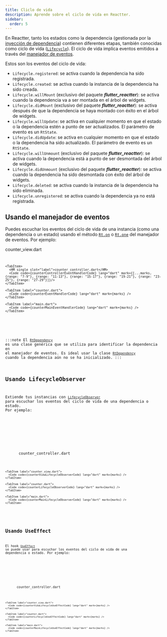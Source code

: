 ```yaml
---
title: Cliclo de vida
description: Aprende sobre el ciclo de vida en Reactter.
sidebar:
  order: 5
---
```








En Reactter, tanto los estados como la dependencia (gestionada por la [inyección de dependencia](/reactter/es/core_concepts/dependency_injection)) contienen diferentes etapas,
también conocidas como ciclo de vida (<HT><a href="https://pub.dev/documentation/reactter/latest/reactter/Lifecycle.html" target="_blank">`Lifecycle`</a></HT>).
El ciclo de vida implica eventos emitidos a través del [manejador de eventos](/reactter/es/core_concepts/event_handler).

Estos son los eventos del ciclo de vida:

- <HE>`Lifecycle.registered`</HE>: se activa cuando la dependencia ha sido registrada.
- <HE>`Lifecycle.created`</HE>: se activa cuando la instancia de la dependencia ha sido creada.
- <HE>`Lifecycle.willMount`</HE> (exclusivo del paquete _**flutter_reactter**_): se activa cuando la dependencia va a ser montada en el árbol de widgets.
- <HE>`Lifecycle.didMount`</HE> (exclusivo del paquete _**flutter_reactter**_): se activa después de que la dependencia se haya montado con éxito en el árbol de widgets.
- <HE>`Lifecycle.willUpdate`</HE>: se activa en cualquier momento en que el estado o la dependencia estén a punto de ser actualizados. El parámetro de evento es un <HT>`RtState`</HT>.
- <HE>`Lifecycle.didUpdate`</HE>: se activa en cualquier momento en que el estado o la dependencia ha sido actualizado. El parámetro de evento es un <HT>`RtState`</HT>.
- <HE>`Lifecycle.willUnmount`</HE> (exclusivo del paquete _**flutter_reactter**_): se activa cuando la dependencia está a punto de ser desmontada del árbol de widgets.
- <HE>`Lifecycle.didUnmount`</HE> (exclusivo del paquete _**flutter_reactter**_): se activa cuando la dependencia ha sido desmontada con éxito del árbol de widgets.
- <HE>`Lifecycle.deleted`</HE>: se activa cuando la instancia de la dependencia ha sido eliminada.
- <HE>`Lifecycle.unregistered`</HE>: se activa cuando la dependencia ya no está registrada.

## Usando el manejador de eventos

Puedes escuchar los eventos del ciclo de vida de una instancia (como una dependencia o un estado) usando el método <HM>[`Rt.on`](/reactter/es/api/methods/event_handler_methods/#rton)</HM> o <HM>[`Rt.one`](/reactter/es/api/methods/event_handler_methods/#rtone)</HM> del manejador de eventos. Por ejemplo:

<TipLifecycleExample />

<CodeTabs>
  <ZappButton path="examples/lifecycle_event_handler"/>

  <Tabs>
    <TabItem>
      <HM single slot="label">counter_view.dart</HM>
      <Code code={counterViewEventHandlerCode} lang="dart" collapse={["34-60"]} mark={[...marks, {range: "11-15"}, {range: "17-21"}, {range: "23-27"}, {range: "29-33"}]} />
    </TabItem>

    <TabItem>
      <HM single slot="label">counter_controller.dart</HM>
      <Code code={counterControllerEventHandlerCode} lang="dart" mark={[...marks, {range: "7-9"}, {range: "11-13"}, {range: "15-17"}, {range: "19-21"}, {range: "23-25"}, {range: "27-29"}]}/>
    </TabItem>

    <TabItem label="counter.dart">
      <Code code={counterEventHandlerCode} lang="dart" mark={marks} />
    </TabItem>

    <TabItem label="main.dart">
      <Code code={counterMainEventHandlerCode} lang="dart" mark={marks} />
    </TabItem>
  </Tabs>
</CodeTabs>

:::note
  El <HT>[`RtDependency`](/reactter/es/api/classes/rt_dependency)</HT> es una clase genérica que se utiliza para identificar la dependencia en el manejador de eventos.
  Es ideal usar la clase <HT>[`RtDependency`](/reactter/es/api/classes/rt_dependency)</HT> cuando la dependencia aún no se ha inicializado.
:::

## Usando LifecycleObserver

Extiende tus instancias con <HT>[`LifecycleObserver`](/reactter/es/api/classes/lifecycle_observer)</HT> para escuchar los eventos del ciclo de vida de una dependencia o estado. Por ejemplo:

<TipLifecycleExample />

<CodeTabs>
  <ZappButton path="examples/lifecycle_observer"/>

  <Tabs>
    <TabItem>
      <HM single slot="label">counter_controller.dart</HM>
      <Code code={counterControllerLifecycleObserverCode} lang="dart" mark={[...marks, {range: "6-8"}, {range: "10-12"}, {range: "14-16"}, {range: "18-20"}, {range: "22-24"}, {range: "26-28"}, {range: "30-32"}]}/>
    </TabItem>

    <TabItem label="counter_view.dart">
      <Code code={counterViewLifecycleObserverCode} lang="dart" mark={marks} />
    </TabItem>

    <TabItem label="counter.dart">
      <Code code={counterLifecycleObserverCode} lang="dart" mark={marks} />
    </TabItem>

    <TabItem label="main.dart">
      <Code code={counterMainLifecycleObserverCode} lang="dart" mark={marks} />
    </TabItem>
  </Tabs>
</CodeTabs>

## Usando UseEffect

El hook <HT>[`UseEffect`](/reactter/es/api/hooks/use_effect)</HT> se puede usar para escuchar los eventos del ciclo de vida de una dependencia o estado. Por ejemplo:

<TipLifecycleExample />

<CodeTabs>
  <ZappButton path="examples/lifecycle_use_effect"/>

  <Tabs>
    <TabItem>
      <HM single slot="label">counter_controller.dart</HM>
      <Code code={counterControllerLifecycleUseEffectCode} lang="dart" mark={[...marks, {range: "7-13"}, {range: "15-19"}]}/>
    </TabItem>

    <TabItem label="counter_view.dart">
      <Code code={counterViewLifecycleUseEffectCode} lang="dart" mark={marks} />
    </TabItem>

    <TabItem label="counter.dart">
      <Code code={counterLifecycleUseEffectCode} lang="dart" mark={marks} />
    </TabItem>

    <TabItem label="main.dart">
      <Code code={counterMainLifecycleUseEffectCode} lang="dart" mark={marks} />
    </TabItem>
  </Tabs>
</CodeTabs>
